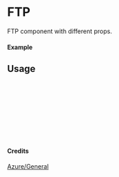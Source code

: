 
<Meta of={FTP} title="Azure/General/FTP" />

# FTP

FTP component with different props.

#### Example

<Canvas of={FTP.Primary} />

## Usage

```ts
import { FTP } from "yadl-ui";

const Example = () => {
  return (
      <FTP />
  );
};

export default Example;
```

#### Credits
[Azure/General](https://learn.microsoft.com/en-us/azure/architecture/icons/)
